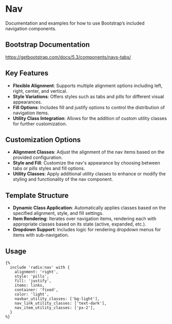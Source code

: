 # Nav

Documentation and examples for how to use Bootstrap’s included navigation components.

## Bootstrap Documentation

https://getbootstrap.com/docs/5.3/components/navs-tabs/

## Key Features

- **Flexible Alignment**: Supports multiple alignment options including left, right, center, and vertical.
- **Style Variations**: Offers styles such as tabs and pills for different visual appearances.
- **Fill Options**: Includes fill and justify options to control the distribution of navigation items.
- **Utility Class Integration**: Allows for the addition of custom utility classes for further customization.

## Customization Options

- **Alignment Classes**: Adjust the alignment of the nav items based on the provided configuration.
- **Style and Fill**: Customize the nav's appearance by choosing between tabs or pills styles and fill options.
- **Utility Classes**: Apply additional utility classes to enhance or modify the styling and functionality of the nav component.

## Template Structure

- **Dynamic Class Application**: Automatically applies classes based on the specified alignment, style, and fill settings.
- **Item Rendering**: Iterates over navigation items, rendering each with appropriate classes based on its state (active, expanded, etc.).
- **Dropdown Support**: Includes logic for rendering dropdown menus for items with sub-navigation.

## Usage

```twig
{%
  include 'radix:nav' with {
    alignment: 'right',
    style: 'pills',
    fill: 'justify',
    items: links,
    container: 'fixed',
    color: 'light',
    navbar_utility_classes: ['bg-light'],
    nav_link_utility_classes: ['text-dark'],
    nav_item_utility_classes: ['px-2'],
  }
%}
```
